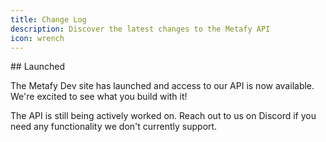 ```yaml
---
title: Change Log
description: Discover the latest changes to the Metafy API
icon: wrench
---
```


<Update label="March 2025">
## Launched

The Metafy Dev site has launched and access to our API is now available. We're excited to see what you build with it!

The API is still being actively worked on. Reach out to us on Discord if you need any functionality we don't currently support.
</Update>
